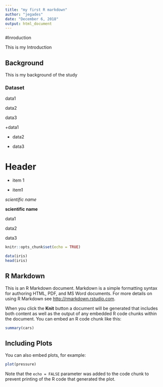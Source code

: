```yaml
---
title: "my first R markdown"
author: "jegades"
date: "December 6, 2018"
output: html_document
---
```


#Inroduction

This is my Introduction

## Background

This is my background of the study


### Dataset

data1

data2

data3

+data1

+ data2

+  data3

# Header

* item 1

+ item1

*scientific name*

**scientific name**

data1

data2

data3

```r
knitr::opts_chunk$set(echo = TRUE)
```

```r
data(iris)
head(iris)
```



## R Markdown

This is an R Markdown document. Markdown is a simple formatting syntax for authoring HTML, PDF, and MS Word documents. For more details on using R Markdown see <http://rmarkdown.rstudio.com>.

When you click the **Knit** button a document will be generated that includes both content as well as the output of any embedded R code chunks within the document. You can embed an R code chunk like this:

```r
summary(cars)
```

## Including Plots

You can also embed plots, for example:

```r
plot(pressure)
```

Note that the `echo = FALSE` parameter was added to the code chunk to prevent printing of the R code that generated the plot.
